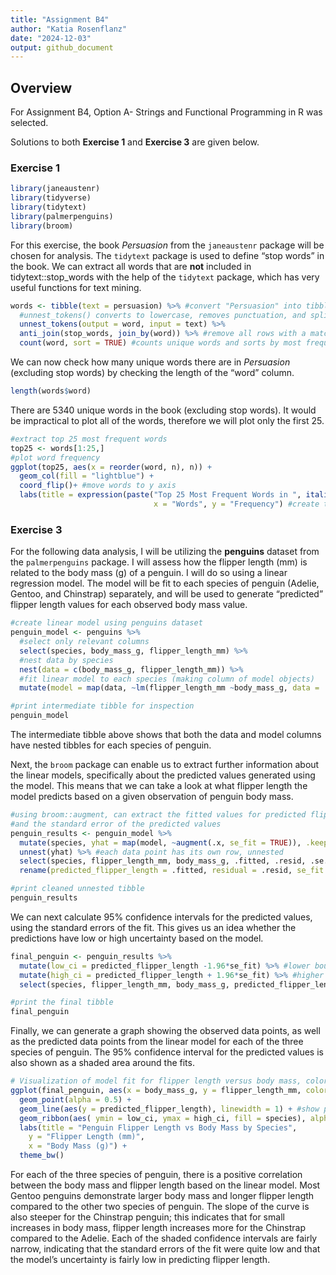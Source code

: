 ```yaml
---
title: "Assignment B4"
author: "Katia Rosenflanz"
date: "2024-12-03"
output: github_document
---
```

## Overview 
For Assignment B4, Option A- Strings and Functional Programming in R was selected. 

Solutions to both **Exercise 1** and **Exercise 3** are given below. 

### Exercise 1

```r
library(janeaustenr)
library(tidyverse)
library(tidytext)
library(palmerpenguins)
library(broom)
```


For this exercise, the book *Persuasion* from the `janeaustenr` package will be chosen for analysis.
The `tidytext` package is used to define "stop words" in the book. 
We can extract all words that are **not** included in tidytext::stop_words with the help of the `tidytext` package, which has very useful functions for text mining. 

```r
words <- tibble(text = persuasion) %>% #convert "Persuasion" into tibble  
  #unnest_tokens() converts to lowercase, removes punctuation, and splits into one word per row
  unnest_tokens(output = word, input = text) %>%
  anti_join(stop_words, join_by(word)) %>% #remove all rows with a match in stop_words
  count(word, sort = TRUE) #counts unique words and sorts by most frequent

```

We can now check how many unique words there are in *Persuasion* (excluding stop words) by checking the length of the "word" column.  
```r
length(words$word)
```
There are 5340 unique words in the book (excluding stop words). It would be impractical to plot all of the words, therefore we will plot only the first 25. 
```r
#extract top 25 most frequent words 
top25 <- words[1:25,]
#plot word frequency
ggplot(top25, aes(x = reorder(word, n), n)) + 
  geom_col(fill = "lightblue") + 
  coord_flip()+ #move words to y axis 
  labs(title = expression(paste("Top 25 Most Frequent Words in ", italic("Persuasion"))),
                                x = "Words", y = "Frequency") #create title with italicized book title

```

### Exercise 3

For the following data analysis, I will be utilizing the **penguins** dataset from the `palmerpenguins` package. I will assess how the flipper length (mm) is related to the body mass (g) of a penguin. I will do so using a linear regression model.
The model will be fit to each species of penguin (Adelie, Gentoo, and Chinstrap) separately, and will be used to generate "predicted" flipper length values for each observed body mass value. 

```r
#create linear model using penguins dataset 
penguin_model <- penguins %>%
  #select only relevant columns
  select(species, body_mass_g, flipper_length_mm) %>%
  #nest data by species
  nest(data = c(body_mass_g, flipper_length_mm)) %>%
  #fit linear model to each species (making column of model objects)
  mutate(model = map(data, ~lm(flipper_length_mm ~body_mass_g, data = .)))

#print intermediate tibble for inspection 
penguin_model
```
The intermediate tibble above shows that both the data and model columns have nested tibbles for each species of penguin. 

Next, the `broom` package can enable us to extract further information about the linear models, specifically about the predicted values generated using the model. 
This means that we can take a look at what flipper length the model predicts based on a given observation of penguin body mass. 

```r
#using broom::augment, can extract the fitted values for predicted flipper length based on each observed body mass value
#and the standard error of the predicted values
penguin_results <- penguin_model %>%
  mutate(species, yhat = map(model, ~augment(.x, se_fit = TRUE)), .keep = "none") %>%  #adds information about each observation using the model
  unnest(yhat) %>% #each data point has its own row, unnested
  select(species, flipper_length_mm, body_mass_g, .fitted, .resid, .se.fit) %>% #select only useful columns
  rename(predicted_flipper_length = .fitted, residual = .resid, se_fit = .se.fit) #rename columns for readability

#print cleaned unnested tibble 
penguin_results

```
We can next calculate 95% confidence intervals for the predicted values, using the standard errors of the fit. This gives us an idea whether the predictions have low or high uncertainty based on the model.

```r
final_penguin <- penguin_results %>%
  mutate(low_ci = predicted_flipper_length -1.96*se_fit) %>% #lower bound of 95% confidence interval
  mutate(high_ci = predicted_flipper_length + 1.96*se_fit) %>% #higher bound of 95% confidence interval
  select(species, flipper_length_mm, body_mass_g, predicted_flipper_length, low_ci, high_ci)

#print the final tibble
final_penguin
```

Finally, we can generate a graph showing the observed data points, as well as the predicted data points from the linear model for each of the three species of penguin. The 95% confidence interval for the predicted values is also shown as a shaded area around the fits.

```r
# Visualization of model fit for flipper length versus body mass, colored by species of penguin
ggplot(final_penguin, aes(x = body_mass_g, y = flipper_length_mm, color = species)) +
  geom_point(alpha = 0.5) +
  geom_line(aes(y = predicted_flipper_length), linewidth = 1) + #show predicted values
  geom_ribbon(aes( ymin = low_ci, ymax = high_ci, fill = species), alpha = 0.3) +  #add 95% confidence interval
  labs(title = "Penguin Flipper Length vs Body Mass by Species",
    y = "Flipper Length (mm)",
    x = "Body Mass (g)") +
  theme_bw()
```

For each of the three species of penguin, there is a positive correlation between the body mass and flipper length based on the linear model. Most Gentoo penguins demonstrate larger body mass and longer flipper length compared to the other two species of penguin. The slope of the curve is also steeper for the Chinstrap penguin; this indicates that for small increases in body mass, flipper length increases more for the Chinstrap compared to the Adelie. Each of the shaded confidence intervals are fairly narrow, indicating that the standard errors of the fit were quite low and that the model's uncertainty is fairly low in predicting flipper length.  
